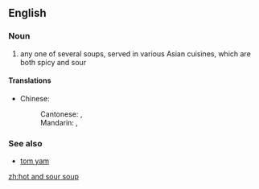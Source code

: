 ==English==

===Noun===
{{en-noun|head=[[hot]] [[and]] [[sour]] [[soup]]}}

# {{context|culinary|lang=en}} any one of several soups, served in various Asian cuisines, which are both spicy and sour

====Translations====
{{trans-top|Asian soup}}
* Chinese:
*: Cantonese: {{t|yue|酸辣湯|sc=Hani}}, {{t|yue|酸辣汤|tr=syun1 laat6 tong1|sc=Hani}}
*: Mandarin: {{t|cmn|酸辣湯|sc=Hani}}, {{t|cmn|酸辣汤|tr=suānlàtāng|sc=Hani}}
{{trans-mid}}
{{trans-bottom}}

===See also===
* [[tom yam]]

[[zh:hot and sour soup]]